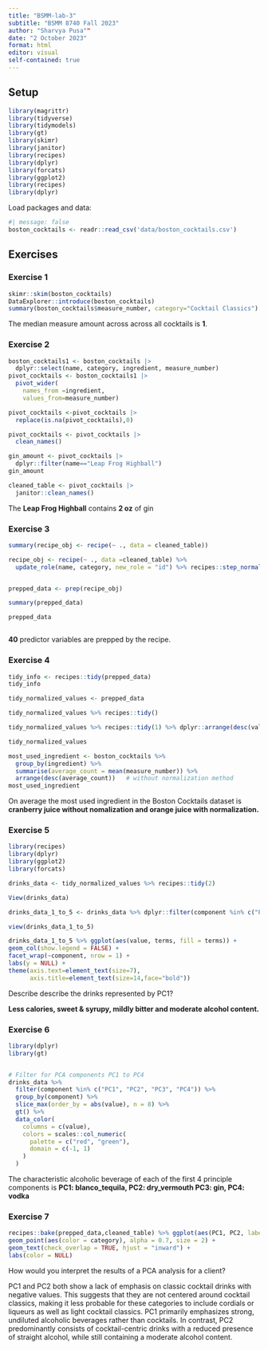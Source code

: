---
title: "BSMM-lab-3"
subtitle: "BSMM 8740 Fall 2023"
author: "Sharvya Pusa""
date: "2 October 2023"
format: html
editor: visual
self-contained: true
---

## Setup

```{r}
library(magrittr)
library(tidyverse) 
library(tidymodels)
library(gt) 
library(skimr)
library(janitor)
library(recipes)
library(dplyr)
library(forcats)
library(ggplot2)
library(recipes)
library(dplyr)

```

Load packages and data:

```{r load-pkg-data}
#| message: false
boston_cocktails <- readr::read_csv('data/boston_cocktails.csv')
```

## Exercises

### Exercise 1

```{r}
skimr::skim(boston_cocktails)
DataExplorer::introduce(boston_cocktails)
summary(boston_cocktails$measure_number, category="Cocktail Classics")
```

The median measure amount across across all cocktails is **1**.

### Exercise 2

```{r}
boston_cocktails1 <- boston_cocktails |>
  dplyr::select(name, category, ingredient, measure_number)
pivot_cocktails <- boston_cocktails1 |>
  pivot_wider(
    names_from =ingredient,
    values_from=measure_number)

pivot_cocktails <-pivot_cocktails |>
  replace(is.na(pivot_cocktails),0)

pivot_cocktails <- pivot_cocktails |>
  clean_names()

```

```{r}
gin_amount <- pivot_cocktails |>
  dplyr::filter(name=="Leap Frog Highball")
gin_amount
```

```{r}
cleaned_table <- pivot_cocktails |>
  janitor::clean_names()
```

The **Leap Frog Highball** contains **2 oz** of gin

### Exercise 3

```{r}
summary(recipe_obj <- recipe(~ ., data = cleaned_table))
```

```{r}
recipe_obj <- recipe(~ ., data =cleaned_table) %>%
  update_role(name, category, new_role = "id") %>% recipes::step_normalize(all_numeric()) %>%step_pca(all_numeric())


prepped_data <- prep(recipe_obj)

summary(prepped_data)
```

```{r}
prepped_data
```

```{r}

```

**40** predictor variables are prepped by the recipe.

### Exercise 4

```{r}
tidy_info <- recipes::tidy(prepped_data)
tidy_info
```

```{r}
tidy_normalized_values <- prepped_data

tidy_normalized_values %>% recipes::tidy()
```

```{r}
tidy_normalized_values %>% recipes::tidy(1) %>% dplyr::arrange(desc(value))
```

```{r}
tidy_normalized_values
```

```{r}
most_used_ingredient <- boston_cocktails %>%
  group_by(ingredient) %>%
  summarise(average_count = mean(measure_number)) %>%
  arrange(desc(average_count))   # without normalization method
most_used_ingredient
```

On average the most used ingredient in the Boston Cocktails dataset is **cranberry juice without nomalization and orange juice with normalization.**

### Exercise 5

```{r}
library(recipes)
library(dplyr)
library(ggplot2)
library(forcats)

drinks_data <- tidy_normalized_values %>% recipes::tidy(2)

View(drinks_data)

drinks_data_1_to_5 <- drinks_data %>% dplyr::filter(component %in% c("PC1","PC2","PC3","PC4","PC5")) %>% dplyr::mutate(order = forcats::fct_inorder(component))

view(drinks_data_1_to_5)

drinks_data_1_to_5 %>% ggplot(aes(value, terms, fill = terms)) +
geom_col(show.legend = FALSE) +
facet_wrap(~component, nrow = 1) +
labs(y = NULL) +
theme(axis.text=element_text(size=7),
      axis.title=element_text(size=14,face="bold"))
```

Describe describe the drinks represented by PC1?

**Less calories, sweet & syrupy, mildly bitter and moderate alcohol content.**

### Exercise 6

```{r}
library(dplyr)
library(gt)


# Filter for PCA components PC1 to PC4
drinks_data %>%
  filter(component %in% c("PC1", "PC2", "PC3", "PC4")) %>%  
  group_by(component) %>%
  slice_max(order_by = abs(value), n = 8) %>%
  gt() %>%
  data_color(
    columns = c(value),
    colors = scales::col_numeric(
      palette = c("red", "green"),
      domain = c(-1, 1)
    )
  )
```

The characteristic alcoholic beverage of each of the first 4 principle components is **PC1: blanco_tequila, PC2: dry_vermouth PC3: gin, PC4: vodka**

### Exercise 7

```{r}
recipes::bake(prepped_data,cleaned_table) %>% ggplot(aes(PC1, PC2, label = name)) +
geom_point(aes(color = category), alpha = 0.7, size = 2) +
geom_text(check_overlap = TRUE, hjust = "inward") +
labs(color = NULL)
```

How would you interpret the results of a PCA analysis for a client?

PC1 and PC2 both show a lack of emphasis on classic cocktail drinks with negative values. This suggests that they are not centered around cocktail classics, making it less probable for these categories to include cordials or liqueurs as well as light cocktail classics. PC1 primarily emphasizes strong, undiluted alcoholic beverages rather than cocktails. In contrast, PC2 predominantly consists of cocktail-centric drinks with a reduced presence of straight alcohol, while still containing a moderate alcohol content.
